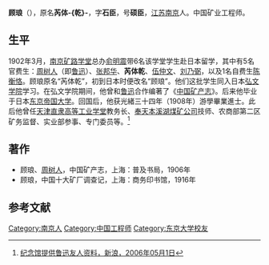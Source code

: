 '''顾琅'''（{{bd|1880年||？|}}），原名'''芮体-{乾}-'''，字'''石臣'''，号'''硕臣'''，[[江苏|江苏]][[南京|南京]]人。中国矿业工程师。

==生平==
1902年3月，[[南京矿路学堂|南京矿路学堂]]总办[[俞明震|俞明震]]带6名该学堂学生赴日本留学，其中有5名官费生：[[周树人|周树人]]（即[[鲁迅|鲁迅]]）、[[张邦华|张邦华]]、'''芮体乾'''、[[伍仲文|伍仲文]]、[[刘乃弼|刘乃弼]]，以及1名自费生[[陈衡恪|陈衡恪]]。顾琅原名“芮体乾”，初到日本时便改名“顾琅”。他们这批学生同入日本[[弘文学院|弘文学院]]学习。在弘文学院期间，他曾和[[鲁迅|鲁迅]]合作编著了《[[中国矿产志|中国矿产志]]》。后来他毕业于日本[[东京帝国大学|东京帝国大学]]。回国后，他获光緒三十四年（1908年）游學畢業進士。此后他曾任[[天津|天津]][[直隶高等工业学堂|直隶高等工业学堂]]教务长、[[奉天|奉天]][[本溪湖煤矿公司|本溪湖煤矿公司]]技师、农商部第二区矿务监督、实业部参事、专门委员等。<ref>[http://news.sina.com.cn/o/2006-05-01/09538834315s.shtml 纪念馆提供鲁迅友人资料，新浪，2006年05月1日]</ref>

==著作==
*顾琅、[[周树人|周树人]]，中国矿产志，上海：普及书局，1906年
*顾琅，中国十大矿厂调查记，上海：商务印书馆，1916年

==参考文献==
{{reflist}}

{{光緒三十四年游學畢業進士}}

{{Authority control}}

{{DEFAULTSORT:Gu顾}}
[[Category:南京人|Category:南京人]]
[[Category:中国工程师|Category:中国工程师]]
[[Category:东京大学校友|Category:东京大学校友]]